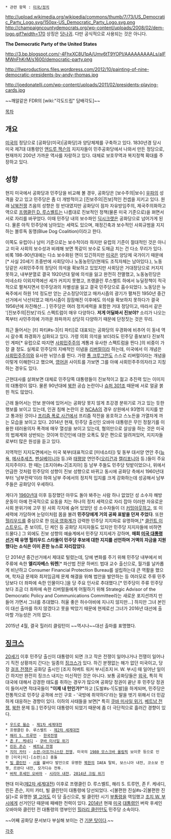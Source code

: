  * 관련 항목 : [[미국/정치]]
http://upload.wikimedia.org/wikipedia/commons/thumb/7/73/US_Democratic_Party_Logo.svg/150px-US_Democratic_Party_Logo.svg.png http://champaigncountydemocrats.org/wp-content/uploads/2008/02/dem-logo.gif?width=170 상징은 [[당나귀]]. 다만 공식적으로 사용되는 것은 아니다.

'''The Democratic Party of the United States'''

http://3.bp.blogspot.com/-4FhxXC8U1pA/Umv6tT9YOPI/AAAAAAAAALs/aIFMWnFhKrM/s1600/democratic-party.png

http://llwproductions.files.wordpress.com/2012/10/painting-of-nine-democratic-presidents-by-andy-thomas.jpg

http://joedonatelli.com/wp-content/uploads/2011/02/presidents-playing-cards.jpg

~~깨알같은 FDR의 [wiki:"각도드립" 담배각도]~~

[[목차]]
== 개요 ==
[[미국]]의 정당으로 [공화당(미국)|공화당]과 양당체제를 구축하고 있다. 1830년경 당시 미국 제7대 대통령인 [[앤드루 잭슨]]의 지지자들이 민주공화당에서 나와서 만든 정당으로, 현재까지 200년 가까운 역사를 자랑하고 있다. 대체로 보호무역과 복지정책 확대를 주장하고 있다.

== 성향 ==
현지 미국에서 공화당과 민주당을 비교해 볼 경우, 공화당은 [보수주의|보수] [[우파]]의 성격을 갖고 있고 민주당은 좀 더 개방적이고 [진보주의|진보]적인 컨셉을 지키고 있다. 원래 [[남북전쟁]] 즈음의 성향은 정 반대였지만 공화당이 점차 자유방임주의, 제국주의화하고 역으로 [[프랭클린 D. 루스벨트]]는 나름대로 진보적인 정책(물론 미국 기준으로)을 펴면서 서로 자리를 바꾸었다. 이때 민주당 내의 보수파인 [[딕시크랫]]은 공화당으로 넘어가게 된다. 물론 아직 민주당에 남아있는 세력도 있으며, 재정긴축과 보수적인 사회규범을 지지하는 블루독 동맹(Blue Dog Coalition)이라고 한다.

이쪽도 유럽이나 남미 기준으로는 보수적이라 하지만 유럽의 기준이 절대적인 것은 아니고 미국 사회의 보수성과 비례해 보면 똑같이 보수로 도매금 치는 건 다소 무리가 있다. 비록 198-90년대에는 다소 보수화된 면이 있긴하지만 [[미국]]은 양당제 국가이기 때문에[* 사실 20세기 초중반에 사회당이나 노동농민당(현재도 조직자체는 남아있다.), 노동당같은 사회민주주의 정당이 의석을 확보하고 있었지만 사회당은 거대정당으로 커지지 못하고, 내부분열로 결국 1920년대 말에 의석을 잃고 완전히 전멸했고, 노동농민당은 미네소타 이외지역에선 세가 커지지 못했고, 프랭클린 루스벨트 하에서 뉴딜정책이 적극적으로 펼쳐지면서 민주당과의 차별성을 잃고 결국 민주당으로 흡수되었다. 노동당은 뉴욕주에서 하원 1석 정도만 얻는 군소정당이었고 매카시즘의 광기가 펼쳐진 1950년 중간선거에서 낙선되었고 매카시즘이 잠잠해진 이후에도 의석을 확보하지 못하다가 결국 1956년에 자진해산... ] 민주당은 여러 정치세력을 포함한 거대 정당이고, 따라서 같은 '[진보주의|진보]'라도 스펙트럼이 매우 다양하다. '''저게 어딜봐서 진보야?''' 소리가 나오는 쪽부터 사민주의에 가까운 좌파까지 상당히 다양하기 때문에 단정짓는 것은 무리.

최근 들어서는 [티 파티#s-3|티 파티]로 대표되는 공화당의 우경화에 비추어 이 동네 역시 갈수록 좌경화가 심화되고 있다. 가령 의회 의석을 보더라도 민주당 중보보다 진보적인 계파[* 유럽으로 따지면 [[사회민주주의]] 계통과 유사한 스펙트럼을 띈다.]의 비중이 가장 클 정도. 실제로 민주당의 지배적인 이념을 [[리버럴]]이라 하는데, 미국에서 이 개념은 [[사회민주주의]]와 유사한 뉘앙스를 띈다. 가령 [[폴 크루그먼]]도 스스로 리버럴이라는 개념을 이렇게 이해한다고 했으며, [[영어]]권 사이트를 가보면 그를 아예 사회민주주의자라고 지칭하는 경우도 있다.

근현대사를 살펴보면 대체로 민주당쪽 대통령들이 진보적이고 젊고 추진력 있는 이미지의 대통령이 많다. 물론 90년대에 [[북한]] 공습 논란이나 [[슈퍼 301조]] 때문에 서로 얼굴 붉힌 적도 많았다.

근래 들어서는 안보 분야에 있어서는 공화당 못지 않게 초강경 분위기로 가고 있는 듯한 행보를 보이고 있는데, 인권 침해 논란이 온 [[NCAA]]의 경우 상원에서 93명의 지지를 받고 통과된 것이나 [[프리즘 폭로 사건]]에서 프리즘 작전을 옹호하고 스노든을 가열차게 까는 모습을 보이고 있다. 2014년 현재, 민주당 출신인 오바마 대통령은 무인 정찰기를 이용한 테러용의자 폭격에 매우 열성을 보이고 있는데, 혐의만으로 살상을 하는 것은 미국의 법체계와 상반되는 것이며 민간인에 대한 오폭도 잦은 편으로 알려져있어, 지지자들로부터 많은 원성을 듣고 있다.

지역적인 지지도면에서는 미국 북부(대표적으로 [미네소타]) 및 동부 대서양 연안 주([[뉴욕]], [[메사추세츠]], [[펜실베이니아]] 등.)와 [[태평양]] 연안주([[오리건]]과 [[캘리포니아]] 등.)들이 주요 지지주이다. 한 때는 [조지아#s-2|조지아] 등 남부 주들도 민주당 텃밭이었으나, 위에서 언급한 것처럼 민주당의 성향이 진보 성향으로 바뀌고 동시에 공화당 측에서 1960년대부터 '남부전략'이라 하여 남부 주에서의 정치적 입지를 크게 강화하는데 성공해서 남부 주들은 공화당이 우세하다.

게다가 [[1960년]]대 이후 등장했던 아무도 돌아 봐주는 사람 하나 없었던 성 소수자 해방 운동이 아예 전국적으로 요동을 치는 하나의 정치 세력으로 자리 잡아 이러한 자유로운 사회 분위기에 고무 된 사회 각지에 숨어 있었던 성 소수자들이 더 [[커밍아웃]]하고, 또 이 세력에 가담하며 눈덩이처럼 몸을 불려 '''민주당에게 거의 공짜 표밭을 던져 주었다'''. 또한 [[헐리우드]]를 중심으로 한 [[미국 영화]]계가 강력한 민주당 지지파로 유명하며,[* [[클린트 이스트우드]], 존 보이트, 딘 케인 등 공화당 지지자들도 있지만 민주당 지지자들에 비하면 드물다.] 그 외에도 진보 성향의 예술계에서 민주당 지지세가 강하며, '''매회 [[미국 대통령 선거]] 때 유명 헐리우드 스타들이 민주당 후보에 대한 지지를 선언하며 거액의 자금을 지원했다는 소식은 이미 흔한 뉴스로 자리잡았다'''.

단 2014년 중간선거에서 제대로 털렸는데, 당에 변화를 주기 위해 민주당 내부에서 비주류에 속한 '''엘리자베스 워렌'''[* 파산법 전문 하버드 법대 교수 출신으로, 월가를 날카롭게 비난하고 Consumer Financial Protection Bureau를 설립하는대 큰 역활을 했으며, 학자금 문제와 최저임금제 문제 해결을 위해 법안을 발안하는 등 여러모로 주류 민주당보다 더 좌파에 속한 인물이다.]을 당 주요 인사로 추대했다.[* 민주당이 주류 민주당보다 조금 더 좌파에 속한 리버럴들에게 어필하기 위해 Strategic Advisor of the Democratic Policy and Communications Committee라는 새로운 포지션까지 만들어 가면서 그녀를 추대했다. 허울 좋은 허수아비에 지나지 않지만...] 하지만 그녀 본인이 대선 출마를 하지 않겠다고 못을 박았기 때문에 현제로선 그녀가 2016년 대선에 출마할 가능성은 거의 없다.

2015년 4월, 결국 힐러리 클링턴이 ~~역시나~~대선 출마를 표명했다.

== [[징크스]] ==
[[20세기]] 이후 민주당 출신이 대통령이 되면 크고 작은 전쟁이 일어나거나 전쟁이 일어나기 직전 상황까지 간다는 일종의 [[징크스]]가 있다. 하긴 분쟁없는 해가 없던 미국이고, 당장 [[걸프 전쟁]]은 공화당 출시인 [조지 허버트 워커 부시|조지 H. W. 부시] 때 일어난 일이긴 하지만 완전히 징크스 내지는 미신적인 것은 아니다. 보통 공화당들은 [[외국]], 특히 적대국에 대해서 강경한 태도를 취하는 경우가 많으며 공화당 정권이 끝난 후 민주당 정권이 들어서면 적대국들이 '''"이제 내 턴인가?"'''하고 [도발#s-1|도발]을 하게되며, 민주당은 전통적으로 민주당 공격에 쓰인 구호 - '국방에 취약하다'라는 말을 벗기 위해서 더 민감하게 대응하는 경향이 있다. 이하의 사태들을 보면[* 특히 [[쿠바 미사일 위기]], [[베트남 전쟁]], [[북한]] 문제 등.] 민주당이 대통령이 되었기 때문에 좀 더 극단적으로 흘러간 경향이 있다.


 * [[우드로 윌슨]] - [[제1차 세계대전]]
 * 프랭클린 D. 루스벨트 - [[제2차 세계대전]]
 * [[해리 S. 트루먼]] - [[한국전쟁]] 
 * [[존 F. 케네디]] - [[쿠바 미사일 위기]]
 * [[린든 존슨]] - [[베트남 전쟁]]
 * [[지미 카터]] - [[소련-아프가니스탄 전쟁]], 미국의 [[1980 모스크바 올림픽]] 보이콧 등으로 인한 [미국|미]·[소련|소] 충돌
 * [[빌 클린턴]] - [[서울]] 불바다 발언으로 유명한 [[북한]]의 IAEA 탈퇴, 보스니아 내전, 코소보 전쟁, 르완다 내전, 모가디슈 전투.
 * [[버락 후세인 오바마]] - [[시리아 내전]], [[2014년 크림 위기]]

현대 미국([[제2차 세계대전]]) 이후로 프랭클린 D. 루스벨트, 해리 S. 트루먼, 존 F. 케네디, 린든 존슨, 지미 카터, 빌 클린턴이 대통령에 당선되었다. <[불편한 진실#s-2|불편한 진실]>로 유명한 [[앨 고어]]도 이 당 출신으로, 빌 클린턴 시기 [[부통령]]을 역임했고 [[조지 W. 부시]]에게 선거인단 때문에 패배한 전력이 있다. [[2014년]] 현재 [[미국]] [[대통령]]인 버락 후세인 오바마와 클린턴 전 대통령의 영부인인 [[힐러리 클린턴]]도 민주당 소속이다.

~~어째 공화당 문서보다 부실해 보이는 건 [[기분 탓]]이다.~~

[[각주]]
